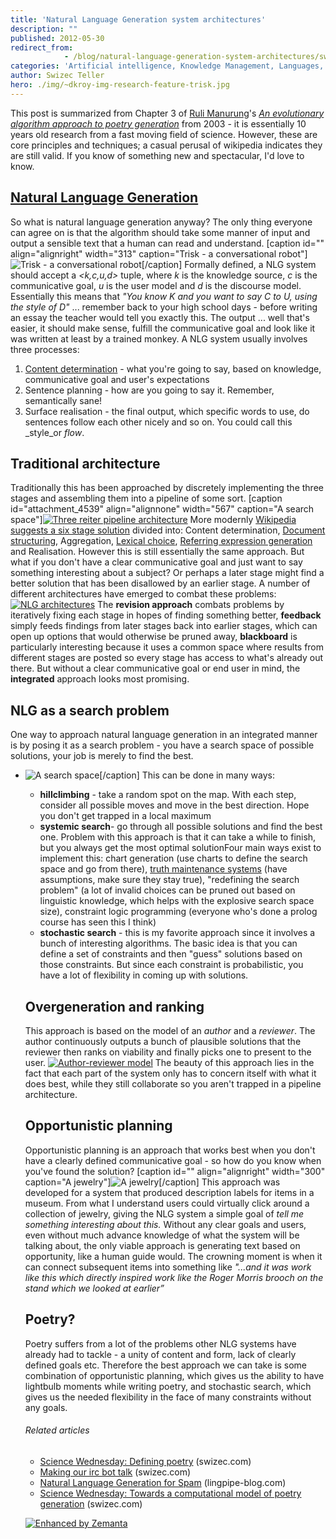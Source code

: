 ```yaml
---
title: 'Natural Language Generation system architectures'
description: ""
published: 2012-05-30
redirect_from: 
            - /blog/natural-language-generation-system-architectures/swizec/4535
categories: 'Artificial intelligence, Knowledge Management, Languages, Natural Language Generation, Poetry, Programming, Social Sciences, Uncategorized'
author: Swizec Teller
hero: ./img/~dkroy-img-research-feature-trisk.jpg
---
```

This post is summarized from Chapter 3 of [Ruli Manurung](http://staf.cs.ui.ac.id/~maruli/)'s _[An evolutionary algorithm approach to poetry generation](https://docs.google.com/viewer?url=http%3A%2F%2Fwww.inf.ed.ac.uk%2Fpublications%2Fthesis%2Fonline%2FIP040022.pdf)_ from 2003 - it is essentially 10 years old research from a fast moving field of science. However, these are core principles and techniques; a casual perusal of wikipedia indicates they are still valid. If you know of something new and spectacular, I'd love to know.

## [Natural Language Generation](http://en.wikipedia.org/wiki/Natural_language_generation "Natural language generation")

So what is natural language generation anyway? The only thing everyone can agree on is that the algorithm should take some manner of input and output a sensible text that a human can read and understand. \[caption id="" align="alignright" width="313" caption="Trisk - a conversational robot"]![Trisk - a conversational robot](./img/~dkroy-img-research-feature-trisk.jpg "Trisk - a conversational robot")\[/caption] Formally defined, a NLG system should accept a _&lt;k,c,u,d>_ tuple, where _k_ is the knowledge source, _c_ is the communicative goal, _u_ is the user model and _d_ is the discourse model. Essentially this means that _"You know K and you want to say C to U, using the style of D"_ ... remember back to your high school days - before writing an essay the teacher would tell you exactly this. The output ... well that's easier, it should make sense, fulfill the communicative goal and look like it was written at least by a trained monkey. A NLG system usually involves three processes:

1. [Content determination](http://en.wikipedia.org/wiki/Content_determination "Content determination") - what you're going to say, based on knowledge, communicative goal and user's expectations
2. Sentence planning - how are you going to say it. Remember, semantically sane!
3. Surface realisation - the final output, which specific words to use, do sentences follow each other nicely and so on. You could call this _style_or _flow_.

## Traditional architecture

Traditionally this has been approached by discretely implementing the three stages and assembling them into a pipeline of some sort. \[caption id="attachment_4539" align="alignnone" width="567" caption="A search space"][![Three reiter pipeline architecture](http://swizec.com/blog/wp-content/uploads/2012/05/three-reiter-pipeline-architecture.png "Three reiter pipeline architecture")](./img/blog-wp-content-uploads-2012-05-three-reiter-pipeline-architecture.png) More modernly [Wikipedia suggests a six stage solution](http://en.wikipedia.org/wiki/Natural_language_generation#Stages) divided into: Content determination, [Document structuring](http://en.wikipedia.org/wiki/Document_structuring "Document structuring"), Aggregation, [Lexical choice](http://en.wikipedia.org/wiki/Lexical_choice "Lexical choice"), [Referring expression generation](http://en.wikipedia.org/wiki/Referring_expression_generation "Referring expression generation") and Realisation. However this is still essentially the same approach. But what if you don't have a clear communicative goal and just want to say something interesting about a subject? Or perhaps a later stage might find a better solution that has been disallowed by an earlier stage. A number of different architectures have emerged to combat these problems: [![NLG architectures](http://swizec.com/blog/wp-content/uploads/2012/05/NLG-architectures.png "NLG architectures")](./img/blog-wp-content-uploads-2012-05-NLG-architectures.png) The **revision approach** combats problems by iteratively fixing each stage in hopes of finding something better, **feedback** simply feeds findings from later stages back into earlier stages, which can open up options that would otherwise be pruned away, **blackboard** is particularly interesting because it uses a common space where results from different stages are posted so every stage has access to what's already out there. But without a clear communicative goal or end user in mind, the **integrated** approach looks most promising.

## NLG as a search problem

One way to approach natural language generation in an integrated manner is by posing it as a search problem - you have a search space of possible solutions, your job is merely to find the best.

- ![A search space](http://graphvisualizer.org/images/examples/nc_gilbert.png "A search space")\[/caption] This can be done in many ways:

  - **hillclimbing** - take a random spot on the map. With each step, consider all possible moves and move in the best direction. Hope you don't get trapped in a local maximum
  - **systemic search**- go through all possible solutions and find the best one. Problem with this approach is that it can take a while to finish, but you always get the most optimal solutionFour main ways exist to implement this: chart generation (use charts to define the search space and go from there), [truth maintenance systems](http://en.wikipedia.org/wiki/Reason_maintenance "Reason maintenance") (have assumptions, make sure they stay true), "redefining the search problem" (a lot of invalid choices can be pruned out based on linguistic knowledge, which helps with the explosive search space size), constraint logic programming (everyone who's done a prolog course has seen this I think)
  - **stochastic search** - this is my favorite approach since it involves a bunch of interesting algorithms. The basic idea is that you can define a set of constraints and then "guess" solutions based on those constraints. But since each constraint is probabilistic, you have a lot of flexibility in coming up with solutions.

  ## Overgeneration and ranking

  This approach is based on the model of an _author_ and a _reviewer_. The author continuously outputs a bunch of plausible solutions that the reviewer then ranks on viability and finally picks one to present to the user. [![Author-reviewer model](http://swizec.com/blog/wp-content/uploads/2012/05/author-reviewer-model.png "Author-reviewer model")](./img/blog-wp-content-uploads-2012-05-author-reviewer-model.png) The beauty of this approach lies in the fact that each part of the system only has to concern itself with what it does best, while they still collaborate so you aren't trapped in a pipeline architecture.

  ## Opportunistic planning

  Opportunistic planning is an approach that works best when you don't have a clearly defined communicative goal - so how do you know when you've found the solution? \[caption id="" align="alignright" width="300" caption="A jewelry"]![A jewelry](./img/-sxeHKJFWoSY-TahM2cBBSoI-AAAAAAAAA9U-velz_DWTJdg-s1600-antique-jewelry-antique-jewellery.jpg "A jewelry")\[/caption] This approach was developed for a system that produced description labels for items in a museum. From what I understand users could virtually click around a collection of jewelry, giving the NLG system a simple goal of _tell me something interesting about this._ Without any clear goals and users, even without much advance knowledge of what the system will be talking about, the only viable approach is generating text based on opportunity, like a human guide would. The crowning moment is when it can connect subsequent items into something like _"...and it was work like this which directly inspired work like the Roger Morris brooch on the stand which we looked at earlier”_

  ## Poetry?

  Poetry suffers from a lot of the problems other NLG systems have already had to tackle - a unity of content and form, lack of clearly defined goals etc. Therefore the best approach we can take is some combination of opportunistic planning, which gives us the ability to have lightbulb moments while writing poetry, and stochastic search, which gives us the needed flexibility in the face of many constraints without any goals.

  ###### Related articles

  - [Science Wednesday: Defining poetry](http://swizec.com/blog/science-wednesday-defining-poetry/swizec/4079) (swizec.com)
  - [Making our irc bot talk](http://swizec.com/blog/making-our-irc-bot-talk/swizec/4243) (swizec.com)
  - [Natural Language Generation for Spam](http://lingpipe-blog.com/2012/03/31/natural-language-generation-for-spam/) (lingpipe-blog.com)
  - [Science Wednesday: Towards a computational model of poetry generation](http://swizec.com/blog/science-wednesday-towards-a-computational-model-of-poetry-generation/swizec/3855) (swizec.com)

  [![Enhanced by Zemanta](http://img.zemanta.com/zemified_e.png?x-id=d650edd8-aed4-4c7a-b260-90132b553987)](http://www.zemanta.com/?px "Enhanced by Zemanta")